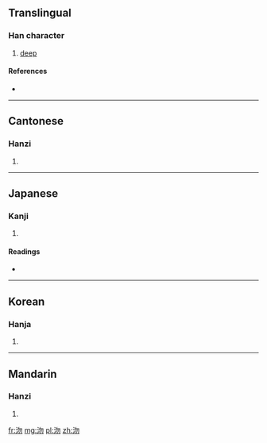 ==Translingual==

===Han character===
{{Han char|rn=85|rad=水|as=04|sn=7|four=3712<sub>0</sub>|canj=水心竹竹 (EPHH)}}

# [[deep]]

====References====
* {{Han ref|kx=0611.170|dkj=17208|dj=1004.070|hdz=31570.020|uh=6C95|ud=27797|bh=CB57|bd=52055}}

----

==Cantonese==

===Hanzi===
{{yue-hanzi|jyut=|y=mat6}}

# {{defn|lang=yue|sort=水04}}

----

==Japanese==

===Kanji===
{{ja-kanji|grade=|rs=水04}}

# {{defn|lang=ja|sort=水04}}

====Readings====
* {{ja-readings|on=[[ぶつ]] (butsu), [[もち]] (mochi), [[こつ]] (kotsu), [[こち]] (kochi)|kun=[[かすか]] (kasuka)}}

----

==Korean==

===Hanja===
{{ko-hanja|hangeul=물|eumhun=|rv=mul|mr=mul|y=mul}}

# {{defn|lang=ko|sort=水04}}

----

==Mandarin==

===Hanzi===
{{cmn-hanzi|pin=[[wù]] ([[wu4]])|wg=wu<sup>4</sup>}}

# {{defn|lang=cmn|sort=水04}}

[[fr:沕]]
[[mg:沕]]
[[pl:沕]]
[[zh:沕]]